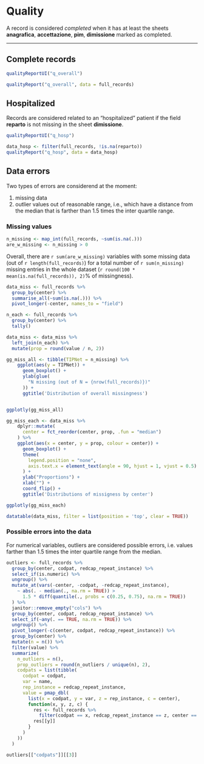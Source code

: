 # Quality {#quality .tabset .tabset-fade .tabset-pills}

A record is considered _completed_ when it has at least the sheets 
**anagrafica**, **accettazione**, **pim**, **dimissione** marked as completed.

---



## Complete records {.tabset .tabset-dropdown}

```r
qualityReportUI("q_overall")
```

```r
qualityReport("q_overall", data = full_records)
```




## Hospitalized {.tabset .tabset-dropdown}

Records are considered related to an "hospitalized" patient if the field 
**reparto** is not missing in the sheet **dimissione**.

```r
qualityReportUI("q_hosp")
```

```r
data_hosp <- filter(full_records, !is.na(reparto))
qualityReport("q_hosp", data = data_hosp)
```




## Data errors {.tabset .tabset-dropdown}

Two types of errors are considerend at the moment:

1. missing data
2. outlier values out of reasonable range, i.e., which have a distance from the
   median that is farther than 1.5 times the inter quartile range.


### Missing values


```r
n_missing <- map_int(full_records, ~sum(is.na(.)))
are_w_missing <- n_missing > 0
```

Overall, there are `r sum(are_w_missing)` variables with some missing data (out of `r length(full_records)`) for a total number of `r sum(n_missing)` missing entries in the whole dataset (`r round(100 * mean(is.na(full_records)), 2)`% of missingness).

```r
data_miss <- full_records %>%
  group_by(center) %>%
  summarise_all(~sum(is.na(.))) %>%
  pivot_longer(-center, names_to = "field")

n_each <- full_records %>%
  group_by(center) %>%
  tally()

data_miss <- data_miss %>%
  left_join(n_each) %>%
  mutate(prop = round(value / n, 2))
```

```r
gg_miss_all <- tibble(TIPNet = n_missing) %>% 
    ggplot(aes(y = TIPNet)) +
      geom_boxplot() +
      ylab(glue(
        "N missing (out of N = {nrow(full_records)})"
      )) +
      ggtitle('Distribution of overall missingness')


ggplotly(gg_miss_all)

```

```r
gg_miss_each <- data_miss %>%
    dplyr::mutate(
      center = fct_reorder(center, prop, .fun = "median")
    ) %>% 
    ggplot(aes(x = center, y = prop, colour = center)) +
      geom_boxplot() +
      theme(
        legend.position = "none",
        axis.text.x = element_text(angle = 90, hjust = 1, vjust = 0.5)
      ) + 
      ylab("Proportions") +
      xlab("") +
      coord_flip() +
      ggtitle('Distributions of missigness by center')

ggplotly(gg_miss_each)
```


```r
datatable(data_miss, filter = list(position = 'top', clear = TRUE))
```




### Possible errors into the data


For numerical variables, outliers are considered possible errors, i.e. values
farther than 1.5 times the inter quartile range from the median.



```r
outliers <- full_records %>% 
  group_by(center, codpat, redcap_repeat_instance) %>% 
  select_if(is.numeric) %>%
  ungroup() %>% 
  mutate_at(vars(-center, -codpat, -redcap_repeat_instance),
    ~ abs(. - median(., na.rm = TRUE)) > 
      1.5 * diff(quantile(., probs = c(0.25, 0.75), na.rm = TRUE))
  ) %>% 
  janitor::remove_empty("cols") %>%
  group_by(center, codpat, redcap_repeat_instance) %>% 
  select_if(~any(. == TRUE, na.rm = TRUE)) %>% 
  ungroup() %>% 
  pivot_longer(-c(center, codpat, redcap_repeat_instance)) %>% 
  group_by(center) %>% 
  mutate(n = n()) %>% 
  filter(value) %>% 
  summarize(
    n_outliers = n(),
    prop_outliers = round(n_outliers / unique(n), 2),
    codpats = list(tibble(
      codpat = codpat,
      var = name,
      rep_instance = redcap_repeat_instance,
      value = pmap_dbl(
        list(x = codpat, y = var, z = rep_instance, c = center),
        function(x, y, z, c) {
          res <- full_records %>% 
            filter(codpat == x, redcap_repeat_instance == z, center == c)
          res[[y]]
        }
      )
    ))
  )

outliers[["codpats"]][[3]]
```
